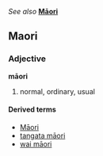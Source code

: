 ''See also'' '''[[Māori]]'''

==Maori==
===Adjective===
'''māori'''

# normal, ordinary, usual

====Derived terms====
*[[Māori]]
*[[tangata māori]]
*[[wai māori]]